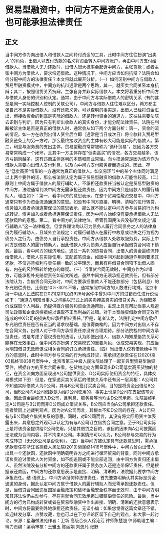 # 贸易型融资中，中间方不是资金使用人，也可能承担法律责任
## 正文
当中间方作为向出借人和借款人之间转付资金的工具，此时中间方往往扮演“出卖人”的角色，出借人以支付货款的名义将资金转入中间方账户，再由中间方支付给借款人。当借款人无力还款时，出借人很大概率会起诉中间方，主张货款；或者主张中间方为借款人，要求偿还借款。这种情况下，中间方应当如何抗辩？法院会如何分配中间方的法律责任？本文将就此展开分析。（一）如何区别中间方与借款人贸易型融资模式中，中间方的抗辩通常是两个思路，其一，就买卖合同关系本身抗辩；其二，按照借贷关系抗辩，主张自身并非实际借款人。本文将着重分析中间方与借款人身份的识别和认定。通常，由于中间方与实际借款人的密切关系（有的甚至是同一实际控制人控制的关联公司），中间方与借款人往往难以区分，两方都主张自己不是实际借款人，没有还款义务。可以查明的事实是，出借人已经将资金汇出，但接收资金的到底是实际的借款人，还是转付资金的通道方，这往往需要法院去识别与判断。因为只有判断出收款人的真实身份，才能分配法律责任。法院在判断被诉主体是否是真正的借款人时，通常会从如下两个方面分析：第一，资金的流转情况。如一方在收到出借人资金后立即（通常是当日或次日）将全款转入贸易型融资链条上的另一方时，那么最终接收资金的主体有较大可能是实际的借款人。第二，利息与服务费的支出主体。贸易型融资常常被称为“循环贸易”，是因为各方交易常常构成一个闭环，且其中一方主体存在“低卖高买”的情况，各方交易越多，该方亏损则越多，这有违商主体逐利的本质和商业常理。而亏损通常是因为该方作为借款人需要向出借人支付利息，以及向中间方支付服务费而造成的。因此，存在“低卖高买”情形的一方通常为真正的借款人。如交易环节中的某个主体同时满足以上两个要件的话，那么被法院认定为属于贸易型融资的借款人可能性较高。（二）原则上中间方属于借款人的履行辅助人，不承担还款责任当被认定是贸易型融资的中间方，法院通常判决中间方无需承担还款责任，因为中间方只是借款人的履行辅助人，理由如下：第一，看中间方的意思表示。在整个贸易性融资交易中，中间方通常只有作为资金流通通道的意思。如没有中间方直接、明确、清晰的进行转贷、债务加入或者承担连带保证的意思表示，那么就不能认定中间方参与贸易的行为构成转贷、债务加入或者承担连带保证责任，因为中间方始终没有要承担借款人无法还款风险的意思。第二，看中间方的法律地位。尽管我国民法典没有明文规定“履行辅助人”这一法律概念，但学界理论均认可为债务人履行合同债务之人的法律身份为履行辅助人，且域外立法规定：对履行辅助人在履行中故意或过失之行为视为债务人之行为，由债务人自行承担责任。中间方从借款人处收取服务费，实际上中间方是借款人的履行辅助人，因此借款人作为债务人应当自行承担借贷合同项下债务。最后，看中间方的经济地位。通过一系列的贸易合同，出借人的资金最终流转给借款人，借款人在实际使用、支配该笔资金，如因中间方起到通道作用则要求其还款，不仅违背权利与责任相一致的公平理念，而且有将借贷合同项下出借人固有、内在的风险移转给他方的嫌疑。（三）当借贷合同无效时，中间方作为过错方，可能承担补充赔偿责任如前文所述，虽然中间方无须承担还款责任，但有部分法院认为，当借贷合同无效时，中间方要承担借款人不能还款部分（包括利息）的补充赔偿责任，比例在10%-30%不等，通常按照中间方的人数进行均摊。北京市第一中级人民法院在(2021)京01民终926号案件中曾对中间方的过错责任进行说理如下：“通道方明知当事人之间系以形式上的买卖掩盖真实的借贷关系，为赚取差价或谋取个人利益，仍提供媒介服务和资金流通帮助，主观上具有帮助当事人规避司法政策和企业风控措施以谋取不正当利益的过错。对于本案融资借款合同无效所造成的中X公司的损失均应承担相应责任。”但是，笔者认为，法院判定中间方承担补充赔偿责任是否有正当的请求权基础，是值得商榷的。因为中间方对出借人不存在合同义务，出借人对于中间方承担责任亦没有合理期待。部分法院裁判中间方承担责任，或是考虑了侵权责任的法理，认为即便出借人、借款人均知悉借贷关系可能存在无效事由，但中间方亦扮演了交易模式的重要角色，促成交易实现，其应当为明知借贷无效而促成相关合同的订立承担责任。（四）当出借人仅有借款给中间方的意思时，此时中间方参与交易的行为构成转贷，需承担还款责任在(2020)京03民终10838号案件中，北京市第三中级人民法院处理了一起非典型贸易型融资案件，根据各方的买卖合同来看，在货物走向方面呈现出D公司低卖高买货物的特征，在资金流向方面呈现出A公司提供资金、D公司实际使用资金的特征，具体交易模式如下图：但是，在穿透买卖关系后的借款关系中还有另一层真相：A公司并不知道实际借款人为D公司，其与B公司签订买卖合同，目的是将资金出借给B公司，但B公司向A公司借款是为给D公司使用的，事实上也是D公司在支配该笔资金。因此资金最终流入D公司，且利息、服务费等也均由D公司承担。法院最终判定A公司是与B公司而非D公司成立借贷关系，B公司应当向A公司承担还款责任。笔者赞同上述裁判观点，因为对A公司而言，其根本不知D公司的存在，A公司只有与B公司成立借贷关系的意思。同时，对B公司而言，其没有将实际用资主体表露出来，其意思之外观可以认定为有与A公司订立借贷合同之意。至于B公司实际上是将该资金提供给D公司使用，只是其借贷之目的，该目的因未向A公司披露而无法成为合同内容，并不拘束A公司。本案情形可以认为，B公司参与交易的行为构成转贷（无论B公司是否获利）。（五）当中间方被认定具有还款意思时，需承担还款责任在浙江省高级人民法院(2019)浙民终1416号案件中，中间方曾向出借人出具一个还款函，还款函中明确载明各方之间进行循环贸易的背景，同时中间方承诺负责追讨借款人欠付资金，如不能追回或不能全部追回，由中间方负责归还出借人。虽然法院没有分析中间方的还款责任属于债务加入还是连带保证责任，但是根据该还款函，中间方的还款意思表示是直接、明确、清晰的，法院据此要求中间方承担责任。结 语综上，中间方承担何种法律责任，首先要查明确认其实际是资金通道的身份，据此认定中间方属于借款人的履行辅助人而无需承担还款责任。但是，当借贷合同因违反国家金融政策和破坏金融安全秩序而无效时，由于中间方明知其违法性仍主动参与，存在需就合同无效承担过错赔偿责任的风险。最后，当中间方的行为已构成转贷或者在贸易型融资中作出直接、明确、清晰的还款意思表示时，中间方将需要例外地承担还款责任。无讼小编：如果您觉得这篇文章还不错，欢迎转发分享、点赞收藏，您也可以在下方评论区留下自己的观点，和大家一起讨论。来源：星瀚微法苑作者：卫新 高级合伙人徐沁芳 律师陈楚翘 律师助理主编：靖力责编：梁萌审核：王雅玉 陈丽娟 刘逸凡 张野